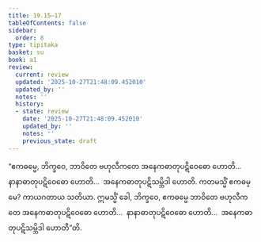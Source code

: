 ```yaml
---
title: 19.15–17
tableOfContents: false
sidebar:
  order: 8
type: tipitaka
basket: su
book: a1
review:
  current: review
  updated: '2025-10-27T21:48:09.452010'
  updated_by: ''
  notes: ''
  history:
  - state: review
    date: '2025-10-27T21:48:09.452010'
    updated_by: ''
    notes: ''
    previous_state: draft
---
```



<ReviewStatus review={frontmatter.review} showDetails={true} />

<HypothesisAnnotation frontmatter={frontmatter} />

<DynamicBreadcrumb />

<Division number="577–579" book="a1" e="ch" v="15">

<Paragraph number="465" book="a1">
“ဧကဓမ္မေ, ဘိက္ခဝေ, ဘာဝိတေ ဗဟုလီကတေ အနေကဓာတုပဋိဝေဓော ဟောတိ…  နာနာဓာတုပဋိဝေဓော ဟောတိ…  အနေကဓာတုပဋိသမ္ဘိဒါ ဟောတိ. ကတမသ္မိံ ဧကဓမ္မေ? ကာယဂတာယ သတိယာ. ဣမသ္မိံ ခေါ, ဘိက္ခဝေ, ဧကဓမ္မေ ဘာဝိတေ ဗဟုလီကတေ အနေကဓာတုပဋိဝေဓော ဟောတိ…  နာနာဓာတုပဋိဝေဓော ဟောတိ…  အနေကဓာတုပဋိသမ္ဘိဒါ ဟောတီ”တိ.
</Paragraph>
</Division>